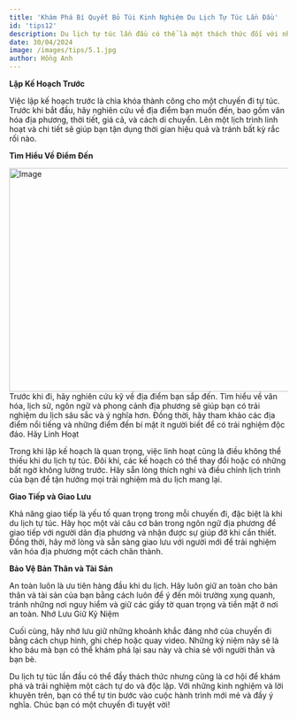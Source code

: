 ```yaml
---
title: 'Khám Phá Bí Quyết Bỏ Túi Kinh Nghiệm Du Lịch Tự Túc Lần Đầu'
id: 'tips12'
description: Du lịch tự túc lần đầu có thể là một thách thức đối với nhiều người, nhưng cũng là cơ hội để trải nghiệm những kỳ nghỉ độc đáo và không quên. Tự túc trong chuyến đi đầu tiên có thể đầy bỡ ngỡ, nhưng với một số kinh nghiệm và lời khuyên hữu ích, bạn có thể tận hưởng một chuyến phiêu lưu đáng nhớ mà không cần phải phụ thuộc vào tour du lịch.
date: 30/04/2024
image: /images/tips/5.1.jpg
author: Hồng Anh
---
```


**Lập Kế Hoạch Trước**

Việc lập kế hoạch trước là chìa khóa thành công cho một chuyến đi tự túc. Trước khi bắt đầu, hãy nghiên cứu về địa điểm bạn muốn đến, bao gồm văn hóa địa phương, thời tiết, giá cả, và cách di chuyển. Lên một lịch trình linh hoạt và chi tiết sẽ giúp bạn tận dụng thời gian hiệu quả và tránh bất kỳ rắc rối nào.

**Tìm Hiểu Về Điểm Đến**

<img
	src="../../public/images/tips/5.1.jpg"
	className="w-full"
	width="718"
	height="404"
	alt="Image"
/>
Trước khi đi, hãy nghiên cứu kỹ về địa điểm bạn sắp đến. Tìm hiểu về văn hóa, lịch
sử, ngôn ngữ và phong cảnh địa phương sẽ giúp bạn có trải nghiệm du lịch sâu sắc
và ý nghĩa hơn. Đồng thời, hãy tham khảo các địa điểm nổi tiếng và những điểm đến
bí mật ít người biết để có trải nghiệm độc đáo. Hãy Linh Hoạt

Trong khi lập kế hoạch là quan trọng, việc linh hoạt cũng là điều không thể thiếu khi du lịch tự túc. Đôi khi, các kế hoạch có thể thay đổi hoặc có những bất ngờ không lường trước. Hãy sẵn lòng thích nghi và điều chỉnh lịch trình của bạn để tận hưởng mọi trải nghiệm mà du lịch mang lại.

**Giao Tiếp và Giao Lưu**

Khả năng giao tiếp là yếu tố quan trọng trong mỗi chuyến đi, đặc biệt là khi du lịch tự túc. Hãy học một vài câu cơ bản trong ngôn ngữ địa phương để giao tiếp với người dân địa phương và nhận được sự giúp đỡ khi cần thiết. Đồng thời, hãy mở lòng và sẵn sàng giao lưu với người mới để trải nghiệm văn hóa địa phương một cách chân thành.

**Bảo Vệ Bản Thân và Tài Sản**

An toàn luôn là ưu tiên hàng đầu khi du lịch. Hãy luôn giữ an toàn cho bản thân và tài sản của bạn bằng cách luôn để ý đến môi trường xung quanh, tránh những nơi nguy hiểm và giữ các giấy tờ quan trọng và tiền mặt ở nơi an toàn.
Nhớ Lưu Giữ Kỷ Niệm

Cuối cùng, hãy nhớ lưu giữ những khoảnh khắc đáng nhớ của chuyến đi bằng cách chụp hình, ghi chép hoặc quay video. Những kỷ niệm này sẽ là kho báu mà bạn có thể khám phá lại sau này và chia sẻ với người thân và bạn bè.

Du lịch tự túc lần đầu có thể đầy thách thức nhưng cũng là cơ hội để khám phá và trải nghiệm một cách tự do và độc lập. Với những kinh nghiệm và lời khuyên trên, bạn có thể tự tin bước vào cuộc hành trình mới mẻ và đầy ý nghĩa. Chúc bạn có một chuyến đi tuyệt vời!
